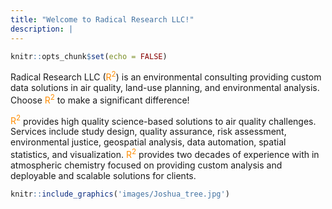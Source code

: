 ---
title: "Welcome to Radical Research LLC!"
description: |
---

```{r setup, include=FALSE}
knitr::opts_chunk$set(echo = FALSE)

```

Radical Research LLC ([R^2^]{style="color: darkorange;"}) is an environmental consulting providing custom data solutions in air quality, land-use planning, and environmental analysis. Choose [R^2^]{style="color: darkorange;"} to make a significant difference!

[R^2^]{style="color: darkorange;"} provides high quality science-based solutions to air quality challenges. Services include study design, quality assurance, risk assessment, environmental justice, geospatial analysis, data automation, spatial statistics, and visualization. [R^2^]{style="color: darkorange;"} provides two decades of experience with in atmospheric chemistry focused on providing custom analysis and deployable and scalable solutions for clients.

```{r desert}
knitr::include_graphics('images/Joshua_tree.jpg')
```
